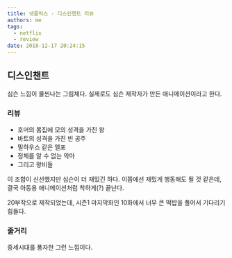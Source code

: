 ```yaml
---
title: 넷플릭스 - 디스인챈트 리뷰
authors: me
tags:
  - netflix
  - review
date: 2018-12-17 20:24:15
---
```



## 디스인챈트

<ReactPlayer
  src="https://www.youtube.com/watch?v=YESPJGPMDFk"
  controls
  pip
  playsInline
/>

심슨 느낌이 물씬나는 그림체다.
실제로도 심슨 제작자가 만든 애니메이션이라고 한다.

### 리뷰

- 호머의 몸집에 모의 성격을 가진 왕
- 바트의 성격을 가진 빈 공주
- 밀하우스 같은 엘포
- 정체를 알 수 없는 악마
- 그리고 왕비들

이 조합이 신선했지만 심슨이 더 재밌긴 하다.
이쯤에선 재밌게 행동해도 될 것 같은데, 결국 아동용 애니메이션처럼 착하게(?) 끝난다.

20부작으로 제작되었는데, 시즌1 마지막화인 10화에서 너무 큰 떡밥을 풀어서 기다리기 힘들다.

### 줄거리

중세시대를 풍자한 그런 느낌이다.
